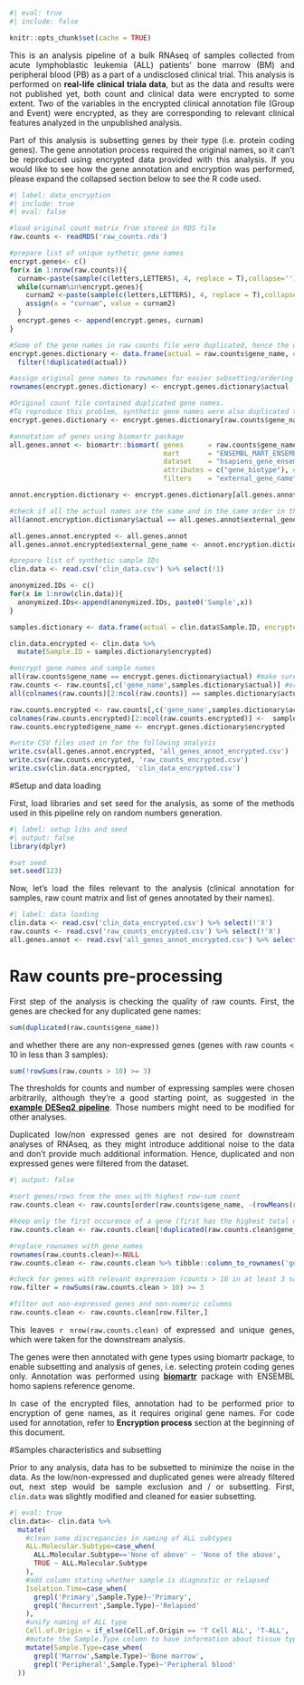 ```{=html}
<style>
body {
text-align: justify}
</style>
```
```r
#| eval: true
#| include: false

knitr::opts_chunk$set(cache = TRUE)
```

This is an analysis pipeline of a bulk RNAseq of samples collected from acute lymphoblastic leukemia (ALL) patients' bone marrow (BM) and peripheral blood (PB) as a part of a undisclosed clinical trial. This analysis is performed on **real-life clinical triala data**, but as the data and results were not published yet, both count and clinical data were encrypted to some extent. Two of the variables in the encrypted clinical annotation file (Group and Event) were encrypted, as they are corresponding to relevant clinical features analyzed in the unpublished analysis.

::: callout-note
Part of this analysis is subsetting genes by their type (i.e. protein coding genes). The gene annotation process required the original names, so it can't be reproduced using encrypted data provided with this analysis. If you would like to see how the gene annotation and encryption was performed, please expand the collapsed section below to see the R code used.
:::

::: {.callout-tip title="Encryption process" collapse="true"}
```r
#| label: data_encryption
#| include: true
#| eval: false

#load original count matrix from stored in RDS file
raw.counts <- readRDS('raw_counts.rds')

#prepare list of unique sythetic gene names
encrypt.genes<- c()
for(x in 1:nrow(raw.counts)){
  curnam<-paste(sample(c(letters,LETTERS), 4, replace = T),collapse='')
  while(curnam%in%encrypt.genes){
    curnam2 <-paste(sample(c(letters,LETTERS), 4, replace = T),collapse='')
    assign(x = "curnam", value = curnam2)
  }
  encrypt.genes <- append(encrypt.genes, curnam)
}

#Some of the gene names in raw counts file were duplicated, hence the duplicated original names were excluded
encrypt.genes.dictionary <- data.frame(actual = raw.counts$gene_name, encrypted = encrypt.genes) %>%
  filter(!duplicated(actual))

#assign original gene names to rownames for easier subsetting/ordering
rownames(encrypt.genes.dictionary) <- encrypt.genes.dictionary$actual

#Original count file contained duplicated gene names. 
#To reproduce this problem, synthetic gene names were also duplicated to correspond to original duplication pattern
encrypt.genes.dictionary <- encrypt.genes.dictionary[raw.counts$gene_name,]

#annotation of genes using biomartr package
all.genes.annot <- biomartr::biomart( genes      = raw.counts$gene_name, # genes were retrieved using biomartr::getGenome()
                                      mart       = "ENSEMBL_MART_ENSEMBL", # marts were selected with biomartr::getMarts()
                                      dataset    = "hsapiens_gene_ensembl", # datasets were selected with biomartr::getDatasets()
                                      attributes = c("gene_biotype"), # attributes were selected with biomartr::getAttributes()
                                      filters    = "external_gene_name") # specify what ID type was stored in the fasta file retrieved with biomartr::getGenome()

annot.encryption.dictionary <- encrypt.genes.dictionary[all.genes.annot$external_gene_name,]

#check if all the actual names are the same and in the same order in the encryption data frame and target data frame
all(annot.encryption.dictionary$actual == all.genes.annot$external_gene_name)

all.genes.annot.encrypted <- all.genes.annot
all.genes.annot.encrypted$external_gene_name <- annot.encryption.dictionary$encrypted

#prepare list of synthetic sample IDs
clin.data <- read.csv('clin_data.csv') %>% select(!1)

anonymized.IDs <- c()
for(x in 1:nrow(clin.data)){
  anonymized.IDs<-append(anonymized.IDs, paste0('Sample',x))
}

samples.dictionary <- data.frame(actual = clin.data$Sample.ID, encrypted = anonymized.IDs)

clin.data.encrypted <- clin.data %>% 
  mutate(Sample.ID = samples.dictionary$encrypted)

#encrypt gene names and sample names
all(raw.counts$gene_name == encrypt.genes.dictionary$actual) #make sure gene names are in the same order
raw.counts <- raw.counts[,c('gene_name',samples.dictionary$actual)] #order the count data to match the sample IDs order
all(colnames(raw.counts)[2:ncol(raw.counts)] == samples.dictionary$actual) #make sure sample names are in the same order

raw.counts.encrypted <- raw.counts[,c('gene_name',samples.dictionary$actual)]
colnames(raw.counts.encrypted)[2:ncol(raw.counts.encrypted)] <-  samples.dictionary$encrypted
raw.counts.encrypted$gene_name <- encrypt.genes.dictionary$encrypted

#write CSV files used in for the following analysis
write.csv(all.genes.annot.encrypted, 'all_genes_annot_encrypted.csv')
write.csv(raw.counts.encrypted, 'raw_counts_encrypted.csv')
write.csv(clin.data.encrypted, 'clin_data_encrypted.csv')
```
:::

#Setup and data loading

First, load libraries and set seed for the analysis, as some of the methods used in this pipeline rely on random numbers generation.

```r
#| label: setup libs and seed
#| output: false
library(dplyr)

#set seed
set.seed(123)
```

Now, let's load the files relevant to the analysis (clinical annotation for samples, raw count matrix and list of genes annotated by their names).

```r
#| label: data loading
clin.data <- read.csv('clin_data_encrypted.csv') %>% select(!'X')
raw.counts <- read.csv('raw_counts_encrypted.csv') %>% select(!'X')
all.genes.annot <- read.csv('all_genes_annot_encrypted.csv') %>% select(!'X')
```

# Raw counts pre-processing

First step of the analysis is checking the quality of raw counts. First, the genes are checked for any duplicated gene names:

```r
sum(duplicated(raw.counts$gene_name))
```

and whether there are any non-expressed genes (genes with raw counts \< 10 in less than 3 samples):

```r
sum(!rowSums(raw.counts > 10) >= 3)
```

::: callout-note
The thresholds for counts and number of expressing samples were chosen arbitrarily, although they're a good starting point, as suggested in the [**example DESeq2 pipeline**](https://www.bioconductor.org/packages/release/bioc/vignettes/DESeq2/inst/doc/DESeq2.html#pre-filtering). Those numbers might need to be modified for other analyses.
:::

Duplicated low/non expressed genes are not desired for downstream analyses of RNAseq, as they might introduce additional noise to the data and don't provide much additional information. Hence, duplicated and non expressed genes were filtered from the dataset.

```r
#| output: false

#sort genes/rows from the ones with highest row-sum count
raw.counts.clean <- raw.counts[order(raw.counts$gene_name, -(rowMeans(raw.counts[,2:length(colnames(raw.counts))])) ), ]

#keep only the first occurence of a gene (first has the highest total number of counts)
raw.counts.clean <- raw.counts.clean[!duplicated(raw.counts.clean$gene_name),]

#replace rownames with gene_names
rownames(raw.counts.clean)<-NULL
raw.counts.clean <- raw.counts.clean %>% tibble::column_to_rownames('gene_name')

#check for genes with relevant expression (counts > 10 in at least 3 samples, as recommended by DESeq2 pipeline for bulk RNAseq)
row.filter = rowSums(raw.counts.clean > 10) >= 3

#filter out non-expressed genes and non-numeric columns
raw.counts.clean <- raw.counts.clean[row.filter,]
```

This leaves `r nrow(raw.counts.clean)` of expressed and unique genes, which were taken for the downstream analysis.

The genes were then annotated with gene types using biomartr package, to enable subsetting and analysis of genes, i.e. selecting protein coding genes only. Annotation was performed using [**biomartr**](https://cran.r-project.org/web/packages/biomartr/index.html) package with ENSEMBL homo sapiens reference genome.

::: callout-caution
In case of the encrypted files, annotation had to be performed prior to encryption of gene names, as it requires original gene names. For code used for annotation, refer to **Encryption process** section at the beginning of this document.
:::

#Samples characteristics and subsetting

Prior to any analysis, data has to be subsetted to minimize the noise in the data. As the low/non-expressed and duplicated genes were already filtered out, next step would be sample exclusion and / or subsetting. First, `clin.data` was slightly modified and cleaned for easier subsetting.

```r
#| eval: true
clin.data<- clin.data %>%
  mutate(
    #clean some discrepancies in naming of ALL subtypes
    ALL.Molecular.Subtype=case_when(
      ALL.Molecular.Subtype=='None of above' ~ 'None of the above',
      TRUE ~ ALL.Molecular.Subtype
    ),
    #add column stating whether sample is diagnostic or relapsed
    Isolation.Time=case_when(
      grepl('Primary',Sample.Type)~'Primary',
      grepl('Recurrent',Sample.Type)~'Relapsed'
    ),
    #unify naming of ALL type
    Cell.of.Origin = if_else(Cell.of.Origin == 'T Cell ALL', 'T-ALL', 'B-ALL')) %>% 
    #mutate the Sample.Type column to have information about tissue type only
    mutate(Sample.Type=case_when(
      grepl('Marrow',Sample.Type)~'Bone marrow',
      grepl('Peripheral',Sample.Type)~'Peripheral blood'
  ))
```

